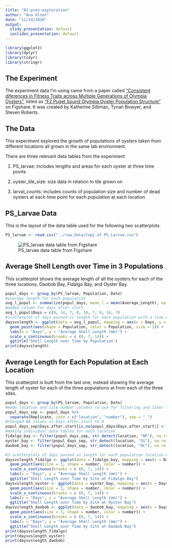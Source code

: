 ```yaml
---
title: "01-pres-exploration"
author: "Ana Olsen"
date: "11/24/2020"
output:
  slidy_presentation: default
  ioslides_presentation: default
---
```

```r
library(ggplot2)
library(dplyr)
library(tidyr)
library(stringr)
```


## The Experiment

The experiment data I'm using came from a paper called ["Consistent diferences in Fitness Traits across Multiple Generations of Olympia Oysters"](https://www.nature.com/articles/s41598-018-24455-3.pdf), listed as ["F2 Puget Sound Olympia Oyster Population Structure"](https://figshare.com/articles/dataset/F2_Puget_Sound_Olympia_Oyster_Population_Structure/5975452?file=10717249) on Figshare. It was created by Katherine Silliman, Tynan Bowyer, and Steven Roberts.

## The Data
This experiment explored the growth of populations of oysters taken from different locations all grown in the same lab environment.

There are three relevant data tables from the experiment

1. PS_larvae: includes lengths and areas for each oyster at three time points

2. oyster_tile_size: size data in relation to tile grown on

3. larval_counts: includes counts of population size and number of dead oysters at each time point for each population at each location

## PS_Larvae Data
This is the layout of the data table used for the following two scatterplots.
```r
PS_larvae <- read.csv("../raw_data/Copy of PS_Larvae.csv") 
```
![PS_larvae data table from Figshare](../images/PS_larvae.jpg)

## Average Shell Length over Time in 3 Populations

This scatterplot shows the average length of all the oysters for each of the three locations, Daobob Bay, Fidalgo Bay, and Oyster Bay.
```r
popul_days <- group_by(PS_larvae, Population, Date)
#average length for each population
avg_l_popul <- summarize(popul_days, mean_l = mean(Average_Length), na.rm = TRUE)
#added column for days after start
avg_l_popul$Days = c(0, 14, 7, 0, 14, 7, 0, 14, 7)
#scatterplot of days passed vs length for each population with a line of best fit for each population
daysvslength <- ggplot(data = avg_l_popul, mapping = aes(x = Days, y = mean_l, group = Population)) +
  geom_point(aes(shape = Population, color = Population, size = 3)) +
  labs(x = "Days", y = "Average Shell Length (mm)") +
  scale_x_continuous(breaks = c (0, 7, 14)) +
  ggtitle("Shell Length over Time by Population")
print(daysvslength)
```


## Average Length for Each Population at Each Location

This scatterplot is built from the last one, instead showing the average length of oyster for each of the three populations at from each of the three sites.
```r
popul_days <- group_by(PS_larvae, Population, Date)
#made location and site number columns to use for filtering and later scatterplots
popul_days_sep <- popul_days %>%
  separate(Replicate, into = c("location", "number"), sep = "_") 
#changed NA values in Days.after.start to 0
popul_days_sep$Days.after.start[is.na(popul_days$Days.after.start)] <- 0
#making individual data tables for each location
fidalgo_bay <- filter(popul_days_sep, str_detect(location, "NF"), na.rm = TRUE)
oyster_bay <- filter(popul_days_sep, str_detect(location, "SS"), na.rm = TRUE)
daobob_bay <- filter(popul_days_sep, str_detect(location, "HC"), na.rm = TRUE)

```


```r
#3 scatterplots of days passed vs length for each population location with site-specific data
daysvslength_fidalgo <- ggplot(data = fidalgo_bay, mapping = aes(x = Days.after.start, y = Average_Length, group = number)) +
  geom_point(aes(size = 3, shape = number, color = number)) +
  scale_x_continuous(breaks = c (0, 7, 14)) +
  labs(x = "Days", y = "Average Shell Length (mm)") +
  ggtitle("Shell Length over Time by Site at Fidalgo Bay") 
daysvslength_oyster <- ggplot(data = oyster_bay, mapping = aes(x = Days.after.start, y = Average_Length, group = number)) +
  geom_point(aes(size = 3, shape = number, color = number)) +
  scale_x_continuous(breaks = c (0, 7, 14)) +
  labs(x = "Days", y = "Average Shell Length (mm)") +
  ggtitle("Shell Length over Time by Site at Oyster Bay") 
daysvslength_daobob <- ggplot(data = daobob_bay, mapping = aes(x = Days.after.start, y = Average_Length, group = number)) +
  geom_point(aes(size = 3, shape = number, color = number)) +
  scale_x_continuous(breaks = c (0, 7, 14)) +
  labs(x = "Days", y = "Average Shell Length (mm)") +
  ggtitle("Shell Length over Time by Site at Daobob Bay") 
print(daysvslength_fidalgo)
print(daysvslength_oyster)
print(daysvslength_daobob)
```




